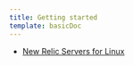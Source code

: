 ```yaml
---
title: Getting started
template: basicDoc
---
```


* [New Relic Servers for Linux](/docs/servers/new-relic-servers-linux/getting-started/new-relic-servers-linux)
